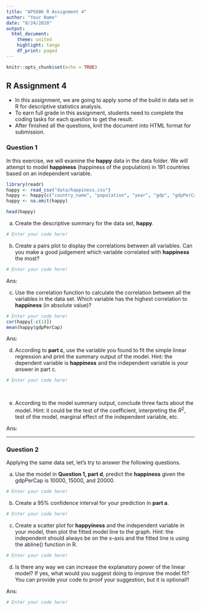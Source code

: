 ```yaml
---
title: "APS606 R Assignment 4"
author: "Your Name"
date: "8/24/2020"
output: 
  html_document:
    theme: united
    highlight: tango
    df_print: paged
---
```


```r
knitr::opts_chunk$set(echo = TRUE)
```

## R Assignment 4

* In this assignment, we are going to apply some of the build in data set in R for descriptive statistics analysis.
* To earn full grade in this assignment, students need to complete the coding tasks for each question to get the result.
* After finished all the questions, knit the document into HTML format for submission.

### Question 1

In this exercise, we will examine the **happy** data in the data folder. We will attempt to model **happiness** (happiness of the population) in 191 countries based on an independent variable.

```r
library(readr)
happy <- read_csv("data/happiness.csv")
happy <- happy[c("country_name", "population", "year", "gdp", "gdpPerCap", "gini", "happiness")]
happy <- na.omit(happy)

head(happy)
```

a. Create the descriptive summary for the data set, **happy**.

```r
# Enter your code here!


```

b. Create a pairs plot to display the correlations between all variables.  Can you make a good judgement which variable correlated with **happiness** the most?

```r
# Enter your code here!


```

Ans: 

c. Use the correlation function to calculate the correlation between all the variables in the data set. Which variable has the highest correlation to **happiness** (in absolute value)?

```r
# Enter your code here!
cor(happy[-c(1)])
mean(happy$gdpPerCap)
```

Ans: 

d. According to **part c**, use the variable you found to fit the simple linear regression and print the summary output of the model. Hint: the dependent variable is **happiness** and the independent variable is your answer in part c. 

```r
# Enter your code here!
  
  
```


e. According to the model summary output, conclude three facts about the model. Hint: it could be the test of the coefficient, interpreting the $R^2$, test of the model, marginal effect of the independent variable, etc.

Ans:


***

### Question 2

Applying the same data set, let's try to answer the following questions.

a. Use the model in **Question 1, part d**, predict the **happiness** given the gdpPerCap is 10000, 15000, and 20000.

```r
# Enter your code here!


```


b. Create a 95% confidence interval for your prediction in **part a**.

```r
# Enter your code here!


```


c. Create a scatter plot for **happyiness** and the independent variable in your model, then plot the fitted model line to the graph. Hint: the independent should always be on the x-axis and the fitted line is using the abline() function in R.

```r
# Enter your code here!


```


d. Is there any way we can increase the explanatory power of the linear model? If yes, what would you suggest doing to improve the model fit? You can provide your code to proof your suggestion, but it is optional!!

Ans:

```r
# Enter your code here!
  

```

